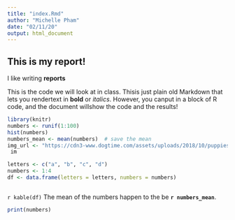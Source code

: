 ```yaml
---
title: "index.Rmd"
author: "Michelle Pham"
date: "02/11/20"
output: html_document
---
```


## This is my report!

I like writing **reports**

This is the code we will look at in class. Thisis just plain old Markdown that lets you rendertext in **bold** or _italics_. However, you canput in a block of R code, and the document willshow the code and the results!


``` r
library(knitr)
numbers <- runif(1:100)
hist(numbers)
numbers_mean <- mean(numbers)  # save the mean
img_url <- "https://cdn3-www.dogtime.com/assets/uploads/2018/10/puppies-cover.jpg"
 im

letters <- c("a", "b", "c", "d")
numbers <- 1:4
df <- data.frame(letters = letters, numbers = numbers)



```

`r kable(df)`
The mean of the numbers happen to the be **`r numbers_mean`**.

``` r
print(numbers)
```